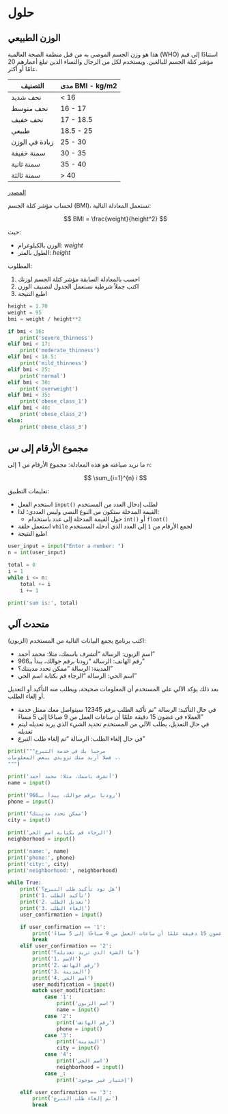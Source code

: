 # حلول {.unnumbered}

## الوزن الطبيعي

هذا هو وزن الجسم الموصى به من قبل منظمة الصحة العالمية (WHO) استنادًا إلى قيم مؤشر كتلة الجسم للبالغين. ويستخدم لكل من الرجال والنساء الذين تبلغ أعمارهم 20 عامًا أو أكثر.

| **التصنيف** | **مدى BMI - kg/m2** |
| --- | --- |
| نحف شديد | < 16 |
| نحف متوسط | 16 - 17 |
| نحف خفيف | 17 - 18.5 |
| طبيعي | 18.5 - 25 |
| زيادة في الوزن | 25 - 30 |
| سمنة خفيفة | 30 - 35 |
| سمنة ثانية | 35 - 40 |
| سمنة ثالثة | > 40 |

[المصدر](https://www.calculator.net/bmi-calculator.html)

لحساب مؤشر كتلة الجسم (BMI)، نستعمل المعادلة التالية:

$$
BMI = \frac{weight}{height^2}
$$

حيث:

- الوزن بالكيلوغرام: $weight$
- الطول بالمتر: $height$

المطلوب:

1. احسب بالمعادلة السابقة مؤشر كتلة الجسم لوزنك
2. اكتب جملاً شرطية تستعمل الجدول لتصنيف الوزن
3. اطبع النتيجة

```python
height = 1.70
weight = 95
bmi = weight / height**2

if bmi < 16:
    print('severe_thinness')
elif bmi < 17:
    print('moderate_thinness')
elif bmi < 18.5:
    print('mild_thinness')
elif bmi < 25:
    print('normal')
elif bmi < 30:
    print('overweight')
elif bmi < 35:
    print('obese_class_1')
elif bmi < 40:
    print('obese_class_2')
else:
    print('obese_class_3')
```

## مجموع الأرقام إلى س

ما نريد صياغته هو هذه المعادلة: مجموع الأرقام من 1 إلى `n`:

$$
\sum_{i=1}^{n} i
$$

تعليمات التطبيق:

- استخدم الفعل `input()` لطلب إدخال العدد من المستخدم
- القيمة المدخلة ستكون من النوع النصي وليس العددي؛ لذا:
  - حول القيمة المدخلة إلى عدد باستخدام `int()` أو `float()`
- استعمل حلقة `while` لجمع الأرقام من `1` إلى العدد الذي أدخله المستخدم
- اطبع النتيجة

```python
user_input = input("Enter a number: ")
n = int(user_input)

total = 0
i = 1
while i <= n:
    total += i
    i += 1

print('sum is:', total)
```

## متحدث آلي

اكتب برنامج يجمع البيانات التالية من المستخدم (الزبون):

- اسم الزبون: الرسالة "أتشرف باسمك، مثلا: محمد أحمد"
- رقم الهاتف: الرسالة "زودنا برقم جوالك، يبدأ بـ966"
- المدينة: الرسالة "ممكن تحدد مدينتك؟"
- اسم الحي: الرسالة "الرجاء قم بكتابة اسم الحي"

بعد ذلك يؤكد الآلي على المستخدم أن المعلومات صحيحة، ويطلب منه التأكيد أو التعديل أو إلغاء الطلب.

- في حال التأكيد: الرسالة "تم تأكيد الطلب برقم 12345 سيتواصل معك ممثل خدمة العملاء في غضون 15 دقيقة علمًا أن ساعات العمل من 9 صباحًا إلى 5 مساءً"
- في حال التعديل، يطلب الآلي من المستخدم تحديد الشيء الذي يريد تعديله ليتم تعديله
- في حال إلغاء الطلب: الرسالة "تم إلغاء طلب التبرع"

```python
print("""مرحبا بك في خدمة التبرع
فضلا أريد منك تزويدي ببعض المعلومات ..
""")

print('أتشرف باسمك، مثلا: محمد أحمد')
name = input()

print('زودنا برقم جوالك، يبدأ بـ966')
phone = input()

print('ممكن تحدد مدينتك؟')
city = input()

print('الرجاء قم بكتابة اسم الحي')
neighborhood = input()

print('name:', name)
print('phone:', phone)
print('city:', city)
print('neighborhood:', neighborhood)

while True:
    print('هل تود تأكيد طلب التبرع؟')
    print('1. تأكيد الطلب')
    print('2. تعديل الطلب')
    print('3. إلغاء الطلب')
    user_confirmation = input()

    if user_confirmation == '1':
        print('تم تأكيد الطلب برقم 12345 سيتواصل معك ممثل خدمة العملاء في غضون 15 دقيقة علمًا أن ساعات العمل من 9 صباحًا إلى 5 مساءً')
        break
    elif user_confirmation == '2':
        print('ما الشيء الذي تريد تعديله؟')
        print('1. الاسم')
        print('2. رقم الهاتف')
        print('3. المدينة')
        print('4. اسم الحي')
        user_modification = input()
        match user_modification:
            case '1':
                print('اسم الزبون')
                name = input()
            case '2':
                print('رقم الهاتف')
                phone = input()
            case '3':
                print('المدينة')
                city = input()
            case '4':
                print('اسم الحي')
                neighborhood = input()
            case _:
                print('إختيار غير موجود')

    elif user_confirmation == '3':
        print('تم إلغاء طلب التبرع')
        break
```
